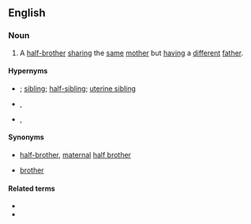==English==

===Noun===
{{en-noun}}

# A [[half-brother]] [[sharing]] the [[same]] [[mother]] but [[having]] a [[different]] [[father]].

====Hypernyms====
* {{l|en|relative}}; [[sibling]]; [[half-sibling]]; [[uterine sibling]]
* {{l|en|half-brother}}, {{l|en|half brother}}
* {{sense|in some contexts}} {{l|en|blood brother}}, {{l|en|blood-brother}}

====Synonyms====
* {{l|en|maternal}} [[half-brother]], [[maternal]] [[half brother]]
* {{sense|uncommon}} {{l|en|cognate}} [[brother]]

====Related terms====
* {{l|en|uterine sister}}
* {{l|en|uterine nephew}}